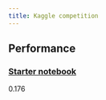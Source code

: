 ```yaml
---
title: Kaggle competition
---
```


## Performance

### [Starter notebook](https://www.kaggle.com/code/guillaumegilles/ribonanzanet-3d-inference?scriptVersionId=225947626)

$0.176$